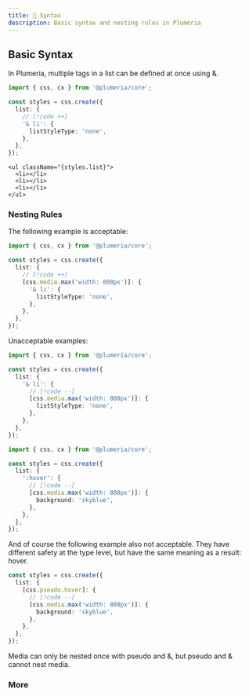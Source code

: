 ```yaml
---
title: 📖 Syntax
description: Basic syntax and nesting rules in Plumeria
---
```


## Basic Syntax

In Plumeria, multiple tags in a list can be defined at once using &.

```ts title="TypeScript" {1}
import { css, cx } from '@plumeria/core';

const styles = css.create({
  list: {
    // [!code ++]
    '& li': {
      listStyleType: 'none',
    },
  },
});
```

```tsx
<ul className="{styles.list}">
  <li></li>
  <li></li>
  <li></li>
</ul>
```

### Nesting Rules

The following example is acceptable:

```ts title="TypeScript" {1}
import { css, cx } from '@plumeria/core';

const styles = css.create({
  list: {
    // [!code ++]
    [css.media.max('width: 800px')]: {
      '& li': {
        listStyleType: 'none',
      },
    },
  },
});
```

Unacceptable examples:

```ts title="TypeScript" {1}
import { css, cx } from '@plumeria/core';

const styles = css.create({
  list: {
    '& li': {
      // [!code --]
      [css.media.max('width: 800px')]: {
        listStyleType: 'none',
      },
    },
  },
});
```

```ts title="TypeScript" {1}
import { css, cx } from '@plumeria/core';

const styles = css.create({
  list: {
    ':hover': {
      // [!code --]
      [css.media.max('width: 800px')]: {
        background: 'skyblue',
      },
    },
  },
});
```

And of course the following example also not acceptable.
They have different safety at the type level, but have the same meaning as a result: hover.

```ts title="TypeScript"
const styles = css.create({
  list: {
    [css.pseudo.hover]: {
      // [!code --]
      [css.media.max('width: 800px')]: {
        background: 'skyblue',
      },
    },
  },
});
```

<Callout type="error" title="Nesting Restrictions">
  Media can only be nested once with pseudo and &, but pseudo and & cannot nest media.
</Callout>

### More

<Cards>
  <Card title="See more about css.cx" href="/docs/cx" />
  <Card title="See more about css.pseudo" href="/docs/pseudo" />
</Cards>
